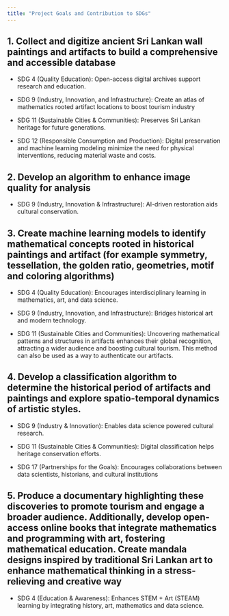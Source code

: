 ```yaml
---
title: "Project Goals and Contribution to SDGs"
---
```


## 1. Collect and digitize ancient Sri Lankan wall paintings and artifacts to build a comprehensive and accessible database

-   SDG 4 (Quality Education): Open-access digital archives support research and education.

-   SDG 9 (Industry, Innovation, and Infrastructure): Create an atlas of mathematics rooted artifact locations to boost tourism industry

-   SDG 11 (Sustainable Cities & Communities): Preserves Sri Lankan heritage for future generations.

-   SDG 12 (Responsible Consumption and Production): Digital preservation and machine learning modeling minimize the need for physical interventions, reducing material waste and costs.

## 2. Develop an algorithm to enhance image quality for analysis

-   SDG 9 (Industry, Innovation & Infrastructure): AI-driven restoration aids cultural conservation.

## 3. Create machine learning models to identify mathematical concepts rooted in historical paintings and artifact (for example symmetry, tessellation, the golden ratio, geometries, motif and coloring algorithms)

-   SDG 4 (Quality Education): Encourages interdisciplinary learning in mathematics, art, and data science.

-   SDG 9 (Industry, Innovation, and Infrastructure): Bridges historical art and modern technology.

-   SDG 11 (Sustainable Cities and Communities): Uncovering mathematical patterns and structures in artifacts enhances their global recognition, attracting a wider audience and boosting cultural tourism. This method can also be used as a way to authenticate our artifacts.

## 4. Develop a classification algorithm to determine the historical period of artifacts and paintings and explore spatio-temporal dynamics of artistic styles.

-   SDG 9 (Industry & Innovation): Enables data science powered cultural research.

-   SDG 11 (Sustainable Cities & Communities): Digital classification helps heritage conservation efforts.

-   SDG 17 (Partnerships for the Goals): Encourages collaborations between data scientists, historians, and cultural institutions

## 5. Produce a documentary highlighting these discoveries to promote tourism and engage a broader audience. Additionally, develop open-access online books that integrate mathematics and programming with art, fostering mathematical education. Create mandala designs inspired by traditional Sri Lankan art to enhance mathematical thinking in a stress-relieving and creative way

-   SDG 4 (Education & Awareness): Enhances STEM + Art (STEAM) learning by integrating history, art, mathematics and data science.
